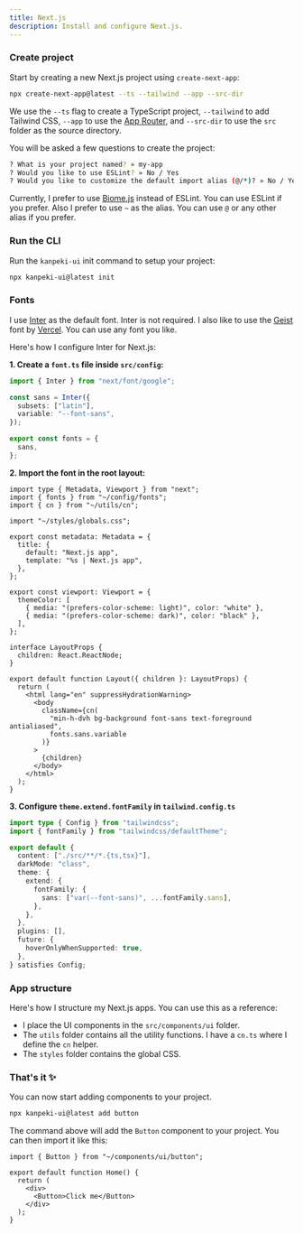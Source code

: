 ---
title: Next.js
description: Install and configure Next.js.
---

<Steps>

### Create project

Start by creating a new Next.js project using `create-next-app`:

```bash
npx create-next-app@latest --ts --tailwind --app --src-dir
```

We use the `--ts` flag to create a TypeScript project, `--tailwind` to add Tailwind CSS,
`--app` to use the [App Router](https://nextjs.org/docs/app), and `--src-dir` to use the `src` folder as the source directory.

You will be asked a few questions to create the project:

```bash
? What is your project named? » my-app
? Would you like to use ESLint? » No / Yes
? Would you like to customize the default import alias (@/*)? » No / Yes
```

Currently, I prefer to use [Biome.js](https://biomejs.dev) instead of ESLint. You can use ESLint if you prefer.
Also I prefer to use `~` as the alias. You can use `@` or any other alias if you prefer.

### Run the CLI

Run the `kanpeki-ui` init command to setup your project:

```bash
npx kanpeki-ui@latest init
```

### Fonts

I use [Inter](https://rsms.me/inter) as the default font. Inter is not required.
I also like to use the [Geist](https://vercel.com/font) font by [Vercel](https://vercel.com).
You can use any font you like.

Here's how I configure Inter for Next.js:

**1. Create a `font.ts` file inside `src/config`:**

```ts title=font.ts
import { Inter } from "next/font/google";

const sans = Inter({
  subsets: ["latin"],
  variable: "--font-sans",
});

export const fonts = {
  sans,
};
```

**2. Import the font in the root layout:**

```tsx title=app/layout.tsx {2,31}
import type { Metadata, Viewport } from "next";
import { fonts } from "~/config/fonts";
import { cn } from "~/utils/cn";

import "~/styles/globals.css";

export const metadata: Metadata = {
  title: {
    default: "Next.js app",
    template: "%s | Next.js app",
  },
};

export const viewport: Viewport = {
  themeColor: [
    { media: "(prefers-color-scheme: light)", color: "white" },
    { media: "(prefers-color-scheme: dark)", color: "black" },
  ],
};

interface LayoutProps {
  children: React.ReactNode;
}

export default function Layout({ children }: LayoutProps) {
  return (
    <html lang="en" suppressHydrationWarning>
      <body
        className={cn(
          "min-h-dvh bg-background font-sans text-foreground antialiased",
          fonts.sans.variable
        )}
      >
        {children}
      </body>
    </html>
  );
}
```

**3. Configure `theme.extend.fontFamily` in `tailwind.config.ts`**

```ts title=tailwind.config.js {2,9-11}
import type { Config } from "tailwindcss";
import { fontFamily } from "tailwindcss/defaultTheme";

export default {
  content: ["./src/**/*.{ts,tsx}"],
  darkMode: "class",
  theme: {
    extend: {
      fontFamily: {
        sans: ["var(--font-sans)", ...fontFamily.sans],
      },
    },
  },
  plugins: [],
  future: {
    hoverOnlyWhenSupported: true,
  },
} satisfies Config;
```

### App structure

Here's how I structure my Next.js apps. You can use this as a reference:

<Files className="mt-6">
  <Folder name="src">
    <Folder name="app">
      <File name="layout.tsx" />
      <File name="page.tsx" />
    </Folder>
    <Folder name="components">
      <Folder name="ui">
        <File name="button.tsx" />
        <File name="tabs.tsx" />
        <File name="dialog.tsx" />
      </Folder>
    </Folder>
    <Folder name="config">
      <File name="fonts.ts" />
      <File name="site.ts" />
    </Folder>
    <Folder name="hooks">
      <File name="use-copy-to-clipboard.ts" />
      <File name="use-animation.ts" />
    </Folder>
    <Folder name="styles">
      <File name="globals.css" />
    </Folder>
    <Folder name="utils">
      <File name="chain.ts" />
      <File name="cn.ts" />
      <File name="merge-ids.ts" />
      <File name="merge-props.ts" />
      <File name="merge-refs.ts" />
    </Folder>
  </Folder>
  <File name="next.config.js" />
  <File name="package.json" />
  <File name="postcss.config.cjs" />
  <File name="tailwind.config.ts" />
  <File name="tsconfig.json" />
</Files>

- I place the UI components in the `src/components/ui` folder.
- The `utils` folder contains all the utility functions. I have a `cn.ts` where I define the `cn` helper.
- The `styles` folder contains the global CSS.

### That's it ✨

You can now start adding components to your project.

```bash
npx kanpeki-ui@latest add button
```

The command above will add the `Button` component to your project. You can then import it like this:

```tsx {1,6}
import { Button } from "~/components/ui/button";

export default function Home() {
  return (
    <div>
      <Button>Click me</Button>
    </div>
  );
}
```

</Steps>
